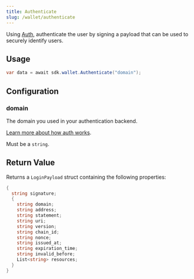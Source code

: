 ```yaml
---
title: Authenticate
slug: /wallet/authenticate
---
```


Using [Auth](/auth), authenticate the user by signing a payload that can be used to securely identify users.

## Usage

```csharp
var data = await sdk.wallet.Authenticate("domain");
```

## Configuration

### domain

The domain you used in your authentication backend.

[Learn more about how auth works](/auth/how-auth-works/sign-in-with-wallet).

Must be a `string`.

## Return Value

Returns a `LoginPayload` struct containing the following properties:

```csharp
{
  string signature;
  {
    string domain;
    string address;
    string statement;
    string uri;
    string version;
    string chain_id;
    string nonce;
    string issued_at;
    string expiration_time;
    string invalid_before;
    List<string> resources;
  }
}
```
